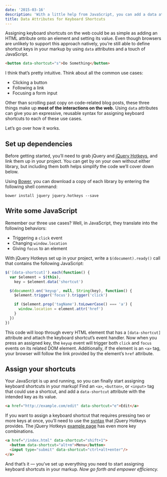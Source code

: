 ```yaml
---
date: '2015-03-16'
description: 'With a little help from JavaScript, you can add a data attribute to any HTML element to instantly assign a shortcut key.'
title: Data Attributes for Keyboard Shortcuts
---
```

Assigning keyboard shortcuts on the web could be as simple as adding an HTML attribute onto an element and setting its value. Even though browsers are unlikely to support this approach natively, you’re still able to define shortcut keys in your markup by using `data` attributes and a touch of JavaScript.

```html
<button data-shortcut="s">Do Something</button>
```

I think that’s pretty intuitive. Think about all the common use cases:

- Clicking a button
- Following a link
- Focusing a form input

Other than scrolling past copy on code-related blog posts, these three things make up **most of the interactions on the web.** Using `data` attributes can give you an expressive, reusable syntax for assigning keyboard shortcuts to each of these use cases.

Let’s go over how it works.

## Set up dependencies

Before getting started, you’ll need to grab jQuery and [jQuery Hotkeys][jquery-hotkeys], and link them up in your project. You can get by on your own without either library, but including them both helps simplify the code we’ll cover down below.

Using [Bower][bower], you can download a copy of each library by entering the following shell command:

```shell
bower install jquery jquery.hotkeys --save
```

## Write some JavaScript

Remember our three use cases? Well, in JavaScript, they translate into the following behaviors:

- Triggering a `click` event
- Changing `window.location`
- Giving `focus` to an element

With jQuery Hotkeys set up in your project, write a `$(document).ready()` call that contains the following JavaScript:

```javascript
$('[data-shortcut]').each(function() {
  var $element = $(this),
    key = $element.data('shortcut')

  $(document).on('keyup', null, String(key), function() {
    $element.trigger('focus').trigger('click')

    if ($element.prop('tagName').toLowerCase() === 'a') {
      window.location = element.attr('href')
    }
  })
})
```

This code will loop through every HTML element that has a `[data-shortcut]` attribute and attach the keyboard shortcut’s event handler. Now when you press an assigned key, the `keyup` event will trigger both `click` and `focus` events on its related DOM element. Additionally, if the element is an `<a>` tag, your browser will follow the link provided by the element’s `href` attribute.

## Assign your shortcuts

Your JavaScript is up and running, so you can finally start assigning keyboard shortcuts in your markup! Find an `<a>`, `<button>`, or `<input>` tag that could use a shortcut, and add a `data-shortcut` attribute with the intended key as its value.

```html
<a href="http://example.com/edit" data-shortcut="e">Edit</a>
```

If you want to assign a keyboard shortcut that requires pressing two or more keys at once, you’ll need to use the [syntax][jquery-hotkeys-notes] that jQuery Hotkeys provides. The jQuery Hotkeys [example page][jquery-hotkeys-example] has even more key combinations.

```html
<a href="/index.html" data-shortcut="shift+1">
  <button data-shortcut="alt+m">Menu</button>
  <input type="submit" data-shortcut="ctrl+alt+enter"/>
</a>
```

And that’s it &mdash; you’ve set up everything you need to start assigning keyboard shortcuts in your markup. _Now go forth and empower efficiency._

[bower]: http://bower.io/
[jquery-hotkeys]: https://github.com/jeresig/jquery.hotkeys
[jquery-hotkeys-notes]: https://github.com/jeresig/jquery.hotkeys#notes
[jquery-hotkeys-example]: https://rawgit.com/jeresig/jquery.hotkeys/master/test-static-01.html

